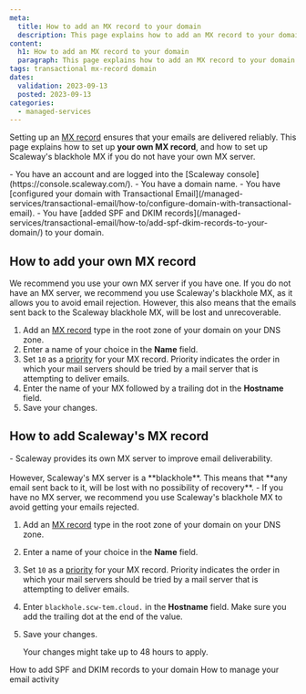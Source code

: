 ```yaml
---
meta:
  title: How to add an MX record to your domain
  description: This page explains how to add an MX record to your domain
content:
  h1: How to add an MX record to your domain
  paragraph: This page explains how to add an MX record to your domain
tags: transactional mx-record domain
dates:
  validation: 2023-09-13
  posted: 2023-09-13
categories:
  - managed-services
---
```


Setting up an [MX record](/managed-services/transactional-email/concepts/#mx-record) ensures that your emails are delivered reliably. This page explains how to set up **your own MX record**, and how to set up Scaleway's blackhole MX if you do not have your own MX server.

<Macro id="iam-requirements" />
 
<Message type="requirement">
  - You have an account and are logged into the [Scaleway console](https://console.scaleway.com/).
  - You have a domain name.
  - You have [configured your domain with Transactional Email](/managed-services/transactional-email/how-to/configure-domain-with-transactional-email).
  - You have [added SPF and DKIM records](/managed-services/transactional-email/how-to/add-spf-dkim-records-to-your-domain/) to your domain.
</Message>

## How to add your own MX record

<Message type="important">
  We recommend you use your own MX server if you have one. If you do not have an MX server, we recommend you use Scaleway's blackhole MX, as it allows you to avoid email rejection. However, this also means that the emails sent back to the Scaleway blackhole MX, will be lost and unrecoverable.
</Message>

1. Add an [MX record](/managed-services/transactional-email/concepts/#mx-record) type in the root zone of your domain on your DNS zone.
2. Enter a name of your choice in the **Name** field.
3. Set `10` as a [priority](/managed-services/transactional-email/concepts/#priority) for your MX record.
    <Message type="note">
     Priority indicates the order in which your mail servers should be tried by a mail server that is attempting to deliver emails.
    </Message>
4. Enter the name of your MX followed by a trailing dot in the **Hostname** field.
5. Save your changes.

## How to add Scaleway's MX record

<Message type="important">
  - Scaleway provides its own MX server to improve email deliverability. <br></br> However, Scaleway's MX server is a **blackhole**. This means that **any email sent back to it, will be lost with no possibility of recovery**.
  - If you have no MX server, we recommend you use Scaleway's blackhole MX to avoid getting your emails rejected.
</Message>

1. Add an [MX record](/managed-services/transactional-email/concepts/#mx-record) type in the root zone of your domain on your DNS zone.
2. Enter a name of your choice in the **Name** field.
3. Set `10` as a [priority](/managed-services/transactional-email/concepts/#priority) for your MX record.
    <Message type="note">
     Priority indicates the order in which your mail servers should be tried by a mail server that is attempting to deliver emails.
    </Message>
4. Enter `blackhole.scw-tem.cloud.` in the **Hostname** field. Make sure you add the trailing dot at the end of the value.
5. Save your changes.

    <Message type="important">
    Your changes might take up to 48 hours to apply.
    </Message>


<Navigation title="See also">
  <PreviousButton to="/managed-services/transactional-email/how-to/add-spf-dkim-records-to-your-domain/">How to add SPF and DKIM records to your domain</PreviousButton>
  <NextButton to="/managed-services/transactional-email/how-to/manage-email-activity/">How to manage your email activity</NextButton>
</Navigation>